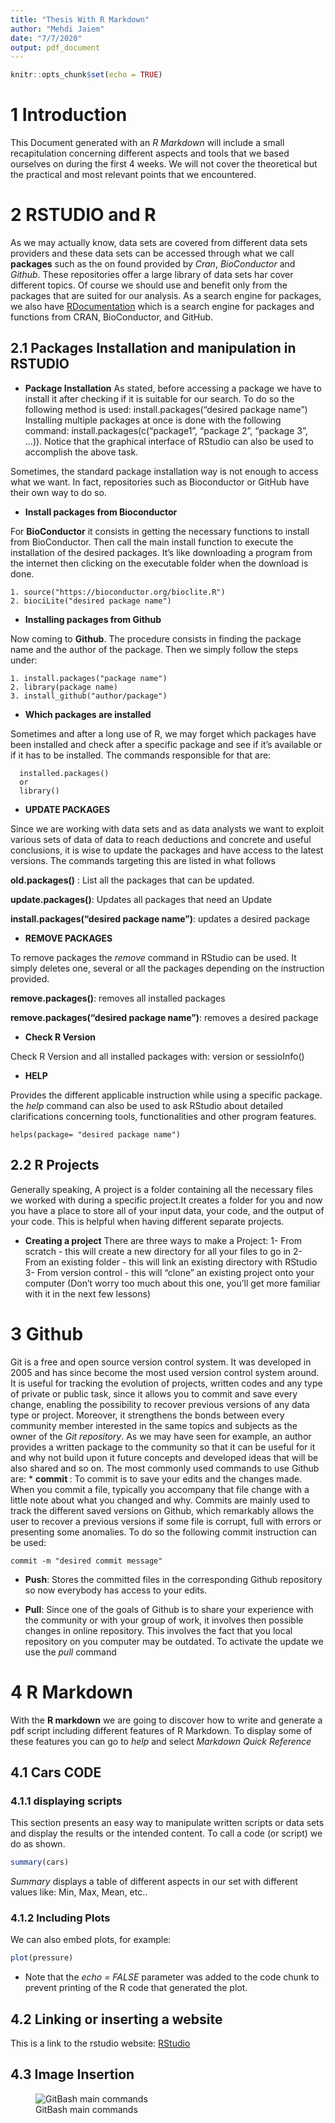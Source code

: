 ```yaml
---
title: "Thesis With R Markdown"
author: "Mehdi Jaiem"
date: "7/7/2020"
output: pdf_document
---
```


```r
knitr::opts_chunk$set(echo = TRUE)
```

# 1 Introduction
This Document generated with an *R Markdown* will include a small recapitulation concerning different aspects and tools that we based ourselves on during the first 4 weeks. We will not cover the theoretical but the practical and most relevant points that we encountered.

# 2 RSTUDIO and R
As we may actually know, data sets are covered from different data sets providers and these data sets can be accessed through what we call **packages** such as the on found provided by *Cran*, *BioConductor* and *Github*.
These repositories offer a large library of data sets har cover different topics. Of course we should use and benefit only from the packages that are suited for our analysis. 
As a search engine for packages, we also have [RDocumentation](https://www.rdocumentation.org/) which is a search engine for packages and functions from CRAN, BioConductor, and GitHub.

## 2.1 Packages Installation and manipulation in RSTUDIO

* **Package Installation**
As stated, before accessing a package we have to install it after checking if it is suitable for our search. To do so the following method is used:
install.packages("desired package name")
Installing multiple packages at once is done with the following command:
install.packages(c("package1", "package 2", "package 3", ...)). Notice that the graphical interface of RStudio can also be used to accomplish the above task.

Sometimes, the standard package installation way is not enough to access what we want. In fact, repositories such as Bioconductor or GitHub have their own way to do so.

* **Install packages from Bioconductor**

For **BioConductor** it consists in getting the necessary functions to install from BioConductor. Then call the main install function to execute the installation of the desired packages. It's like downloading a program from the internet then clicking on the executable folder when the download is done.
```
1. source("https://bioconductor.org/bioclite.R")
2. biociLite("desired package name")
```

* **Installing packages from Github**

Now coming to **Github**. The procedure consists in finding the package name and the author of the package.
Then we simply follow the steps under:
```
1. install.packages("package name")
2. library(package name)
3. install_github("author/package")
```
* **Which packages are installed**

Sometimes and after a long use of R, we may forget which packages have been installed and check after a specific package and see if it's available or if it has to be installed. The commands responsible for that are:

```
  installed.packages() 
  or
  library()
```

* **UPDATE PACKAGES**

Since we are working with data sets and as data analysts we want to exploit various sets of data of data to reach deductions and concrete and useful conclusions, it is wise to update the packages and have access to the latest versions. The commands targeting this are listed in what follows

**old.packages()** : List all the packages that can be updated.

**update.packages()**: Updates all packages that need an Update

**install.packages("desired package name")**: updates a desired package 

* **REMOVE PACKAGES**

To remove packages the *remove* command in RStudio can be used. It simply deletes one, several or all the packages depending on the instruction provided.

**remove.packages()**: removes all installed packages

**remove.packages("desired package name")**: removes a desired package

* **Check R Version**

Check R Version and all installed packages with:
version 
or 
sessioInfo()

* **HELP**

Provides the different applicable instruction while using a specific package. the *help* command can also be used to ask RStudio about detailed clarifications concerning tools, functionalities and other program features.

```
helps(package= "desired package name")
```
## 2.2 R Projects

Generally speaking, A project is a folder containing all the necessary files we worked with during a specific project.It creates a folder for you and now you have a place to store all of your input data, your code, and the output of your code. This is helpful when having different separate projects.

* **Creating a project**
There are three ways to make a Project:
1- From scratch - this will create a new directory for all your files to go in
2- From an existing folder - this will link an existing directory with RStudio
3- From version control - this will “clone” an existing project onto your computer (Don’t worry too much about this one, you’ll get more familiar with it in the next few lessons)

# 3 Github
Git is a free and open source version control system. It was developed in 2005 and has since become the most used version control system around. It is useful for tracking the evolution of projects, written codes and any type of private or public task, since it allows you to commit and save every change, enabling the possibility to recover previous versions of any data type or project.
Moreover, it strengthens the bonds between every community member interested in the same topics and subjects as the owner of the *Git repository*. As we may have seen for example, an author provides a written package to the community so that it can be useful for it and why not build upon it future concepts and developed ideas that will be also shared and so on.
The most commonly used commands to use Github are:
* **commit **: To commit is to save your edits and the changes made. When you commit a file, typically you accompany that file change with a little note about what you changed and why. Commits are mainly used to track the different saved versions on Github, which remarkably allows the user to recover a previous versions if some file is corrupt, full with errors or presenting some anomalies. To do so the following commit instruction can be used: 
```
commit -m "desired commit message"
```

* **Push**: Stores the committed files in the corresponding Github repository so now everybody has access to your edits.

* **Pull**: Since one of the goals of Github is to share your experience with the community or with your group of work, it involves then possible changes in online repository. This involves the fact that you local repository on you computer may be outdated. To activate the update we use the *pull* command

# 4 R Markdown

With the **R markdown** we are going to discover how to write and generate a pdf script including different features of R Markdown. 
To display some of these features you can go to *help* and select *Markdown Quick Reference*

## 4.1 Cars CODE

### 4.1.1 displaying scripts

This section presents an easy way to manipulate written scripts or data sets and display the results or the intended content. To call a code (or script) we do as shown.

```r
summary(cars)
```
*Summary* displays a table of different aspects in our set with different values like: Min, Max, Mean, etc..

### 4.1.2 Including Plots

We can also embed plots, for example:

```r
plot(pressure)
```

* Note that the *echo = FALSE* parameter was added to the code chunk to prevent printing of the R code that generated the plot.

## 4.2 Linking or inserting a website

This is a link to the rstudio website:
[RStudio](https://www.rstudio.com)

## 4.3 Image Insertion

![GitBash main commands](C:\Users\Mehdi\RSTUDIO_Coursera\RSTUDIO/GitSteps)